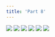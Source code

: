 ```yaml
---
title: 'Part 8'
---
```


![](/images/pelen-purul/part-8/pelen53.jpg)
![](/images/pelen-purul/part-8/pelen54.jpg)
![](/images/pelen-purul/part-8/pelen55.jpg)
![](/images/pelen-purul/part-8/pelen56.jpg)
![](/images/pelen-purul/part-8/pelen57.jpg)
![](/images/pelen-purul/part-8/pelen58.jpg)